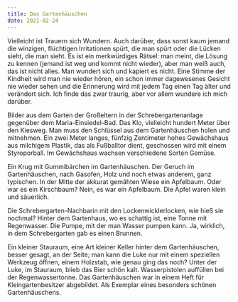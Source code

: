 ```yaml
---
title: Das Gartenhäuschen
date: 2021-02-24
---
```

Vielleicht ist Trauern sich Wundern. Auch darüber, dass sonst kaum jemand die winzigen, flüchtigen Irritationen spürt, die man spürt oder die Lücken sieht, die man sieht. Es ist ein merkwürdiges Rätsel: man meint, die Lösung zu kennen (jemand ist weg und kommt nicht wieder), aber man weiß auch, das ist nicht alles. Man wundert sich und kapiert es nicht. Eine Stimme der Kindheit wird man nie wieder hören, ein schon immer dagewesenes Gesicht nie wieder sehen und die Erinnerung wird mit jedem Tag einen Tag älter und verändert sich. Ich finde das zwar traurig, aber vor allem wundere ich mich darüber.

Bilder aus dem Garten der Großeltern in der Schrebergartenanlage gegenüber dem Maria-Einsiedel-Bad. Das Klo, vielleicht hundert Meter über den Kiesweg. Man muss den Schlüssel aus dem Gartenhäuschen holen und mitnehmen. Ein zwei Meter langes, fünfzig Zentimeter hohes Gewächshaus aus milchigem Plastik, das als Fußballtor dient, geschossen wird mit einem Styroporball. Im Gewächshaus wachsen verschiedene Sorten Gemüse. 

Ein Krug mit Gummibärchen im Gartenhäuschen. Der Geruch im Gartenhäuschen, nach Gasofen, Holz und noch etwas anderem, ganz typischen. In der Mitte der akkurat gemähten Wiese ein Apfelbaum. Oder war es ein Kirschbaum? Nein, es war ein Apfelbaum. Die Äpfel waren klein und säuerlich. 

Die Schrebergarten-Nachbarin mit den Lockenwicklerlocken, wie hieß sie nochmal? Hinter dem Gartenhaus, wo es schattig ist, eine Tonne mit Regenwasser. Die Pumpe, mit der man Wasser pumpen kann. Ja, wirklich, in dem Schrebergarten gab es einen Brunnen. 

Ein kleiner Stauraum, eine Art kleiner Keller hinter dem Gartenhäuschen, besser gesagt, an der Seite; man kann die Luke nur mit einem speziellen Werkzeug öffnen, einem Holzstab, wie genau ging das noch? Unter der Luke, im Stauraum, blieb das Bier schön kalt. Wasserpistolen auffüllen bei der Regenwassertonne. Das Gartenhäuschen war in einem Heft für Kleingartenbesitzer abgebildet. Als Exemplar eines besonders schönen Gartenhäuschens.